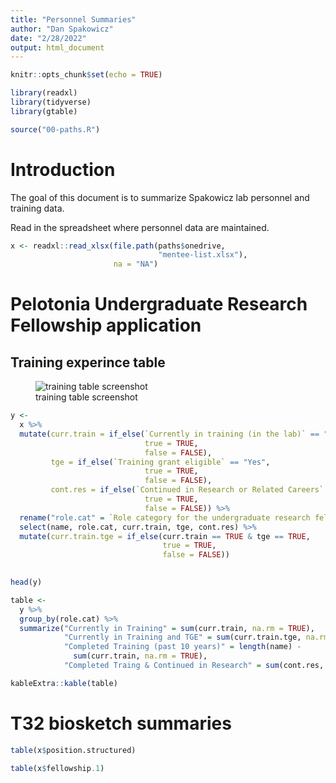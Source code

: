 ```yaml
---
title: "Personnel Summaries"
author: "Dan Spakowicz"
date: "2/28/2022"
output: html_document
---
```


```r
knitr::opts_chunk$set(echo = TRUE)

library(readxl)
library(tidyverse)
library(gtable)

source("00-paths.R")
```
# Introduction 

The goal of this document is to summarize Spakowicz lab personnel and training data.

Read in the spreadsheet where personnel data are maintained.

```r
x <- readxl::read_xlsx(file.path(paths$onedrive,
                                 "mentee-list.xlsx"),
                       na = "NA")
```

# Pelotonia Undergraduate Research Fellowship application
## Training experince table

![training table screenshot]("../data/training-table-template.png")

```r
y <- 
  x %>%
  mutate(curr.train = if_else(`Currently in training (in the lab)` == "Yes",
                              true = TRUE,
                              false = FALSE),
         tge = if_else(`Training grant eligible` == "Yes",
                              true = TRUE,
                              false = FALSE),
         cont.res = if_else(`Continued in Research or Related Careers` == "Yes",
                              true = TRUE,
                              false = FALSE)) %>%
  rename("role.cat" = `Role category for the undergraduate research fellowship (when they were in the lab) [post-doctorate, pre-doctorate, undergraduate]`) %>%
  select(name, role.cat, curr.train, tge, cont.res) %>%
  mutate(curr.train.tge = if_else(curr.train == TRUE & tge == TRUE,
                                  true = TRUE,
                                  false = FALSE))
  

head(y)
```

```r
table <- 
  y %>%
  group_by(role.cat) %>%
  summarize("Currently in Training" = sum(curr.train, na.rm = TRUE),
            "Currently in Training and TGE" = sum(curr.train.tge, na.rm = TRUE),
            "Completed Training (past 10 years)" = length(name) - 
              sum(curr.train, na.rm = TRUE),
            "Completed Traing & Continued in Research" = sum(cont.res, na.rm = TRUE))
```

```r
kableExtra::kable(table)
```

# T32 biosketch summaries

```r
table(x$position.structured)
```
```r
table(x$fellowship.1)
```


